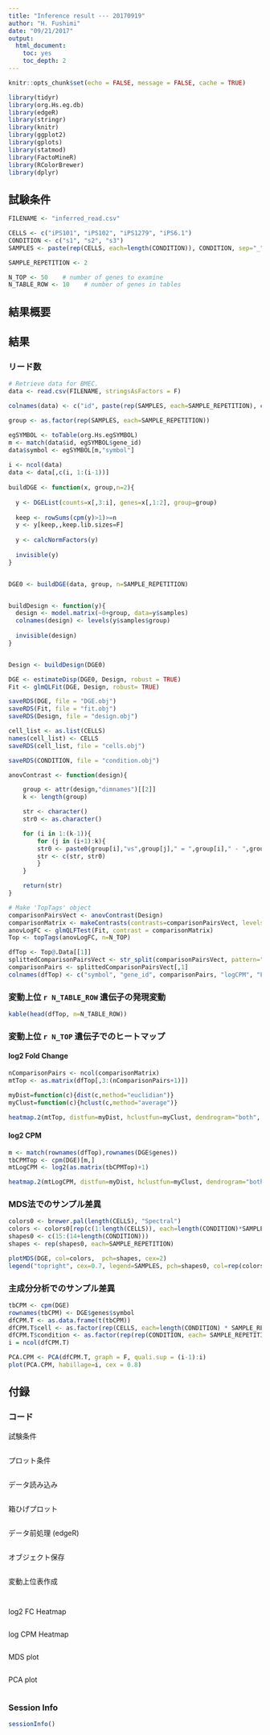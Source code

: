 ```yaml
---
title: "Inference result --- 20170919" 
author: "H. Fushimi"
date: "09/21/2017"
output:
  html_document:
    toc: yes
    toc_depth: 2
---
```


```r
knitr::opts_chunk$set(echo = FALSE, message = FALSE, cache = TRUE)
```

```r
library(tidyr)
library(org.Hs.eg.db)
library(edgeR)
library(stringr)
library(knitr)
library(ggplot2)
library(gplots)
library(statmod)
library(FactoMineR)
library(RColorBrewer)
library(dplyr)
```

## 試験条件

```r
FILENAME <- "inferred_read.csv"

CELLS <- c("iPS101", "iPS102", "iPS1279", "iPS6.1")
CONDITION <- c("s1", "s2", "s3")
SAMPLES <- paste(rep(CELLS, each=length(CONDITION)), CONDITION, sep="_")

SAMPLE_REPETITION <- 2
```

```r
N_TOP <- 50    # number of genes to examine
N_TABLE_ROW <- 10    # number of genes in tables
```

## 結果概要

## 結果
### リード数

```r
# Retrieve data for BMEC.
data <- read.csv(FILENAME, stringsAsFactors = F)

colnames(data) <- c("id", paste(rep(SAMPLES, each=SAMPLE_REPETITION), c(1:SAMPLE_REPETITION), sep="_"))
```

```r
group <- as.factor(rep(SAMPLES, each=SAMPLE_REPETITION))

egSYMBOL <- toTable(org.Hs.egSYMBOL)
m <- match(data$id, egSYMBOL$gene_id)
data$symbol <- egSYMBOL[m,"symbol"]
  
i <- ncol(data)
data <- data[,c(i, 1:(i-1))]
  
buildDGE <- function(x, group,n=2){
  
  y <- DGEList(counts=x[,3:i], genes=x[,1:2], group=group)
  
  keep <- rowSums(cpm(y)>1)>=n
  y <- y[keep,,keep.lib.sizes=F]
  
  y <- calcNormFactors(y)
  
  invisible(y)
}


DGE0 <- buildDGE(data, group, n=SAMPLE_REPETITION)


buildDesign <- function(y){
  design <- model.matrix(~0+group, data=y$samples)
  colnames(design) <- levels(y$samples$group)
  
  invisible(design)
}


Design <- buildDesign(DGE0)

DGE <- estimateDisp(DGE0, Design, robust = TRUE)
Fit <- glmQLFit(DGE, Design, robust= TRUE)
```

```r
saveRDS(DGE, file = "DGE.obj")
saveRDS(Fit, file = "fit.obj")
saveRDS(Design, file = "design.obj")

cell_list <- as.list(CELLS)
names(cell_list) <- CELLS
saveRDS(cell_list, file = "cells.obj")

saveRDS(CONDITION, file = "condition.obj")
```

```r
anovContrast <- function(design){

	group <- attr(design,"dimnames")[[2]]
	k <- length(group)

	str <- character() 
	str0 <- as.character()

	for (i in 1:(k-1)){
		for (j in (i+1):k){
		str0 <- paste0(group[i],"vs",group[j]," = ",group[i]," - ",group[j])
		str <- c(str, str0)
		}
	}

	return(str)
}

# Make 'TopTags' object
comparisonPairsVect <- anovContrast(Design)
comparisonMatrix <- makeContrasts(contrasts=comparisonPairsVect, levels=Design)
anovLogFC <- glmQLFTest(Fit, contrast = comparisonMatrix)
Top <- topTags(anovLogFC, n=N_TOP)

dfTop <- Top@.Data[[1]]
splittedComparisonPairsVect <- str_split(comparisonPairsVect, pattern=" ", simplify=TRUE)
comparisonPairs <- splittedComparisonPairsVect[,1]
colnames(dfTop) <- c("symbol", "gene_id", comparisonPairs, "logCPM", "F", "PValue", "FDR")
```

### 変動上位 `r N_TABLE_ROW` 遺伝子の発現変動

```r
kable(head(dfTop, n=N_TABLE_ROW))
```

### 変動上位 `r N_TOP` 遺伝子でのヒートマップ
#### log2 Fold Change

```r
nComparisonPairs <- ncol(comparisonMatrix)
mtTop <- as.matrix(dfTop[,3:(nComparisonPairs+1)])

myDist=function(c){dist(c,method="euclidian")}
myClust=function(c){hclust(c,method="average")}

heatmap.2(mtTop, distfun=myDist, hclustfun=myClust, dendrogram="both", scale="none", symbreaks=TRUE, col=rev(redgreen(75)), trace="none", margins=c(10,5), cexRow=0.8, cexCol=0.7, labRow=dfTop[,"symbol"], density.info="none", symkey=FALSE, main="log FC")
```

#### log2 CPM

```r
m <- match(rownames(dfTop),rownames(DGE$genes))
tbCPMTop <- cpm(DGE)[m,]
mtLogCPM <- log2(as.matrix(tbCPMTop)+1)

heatmap.2(mtLogCPM, distfun=myDist, hclustfun=myClust, dendrogram="both", scale="none", symbreaks=FALSE, col=rev(heat.colors(75)), trace="none", cexRow=0.8, cexCol=0.9,  labRow=dfTop[,"symbol"], density.info="none", symkey=FALSE, main="log CPM")
```

### MDS法でのサンプル差異

```r
colors0 <- brewer.pal(length(CELLS), "Spectral")
colors <- colors0[rep(c(1:length(CELLS)), each=length(CONDITION)*SAMPLE_REPETITION)]
shapes0 <- c(15:(14+length(CONDITION)))
shapes <- rep(shapes0, each=SAMPLE_REPETITION)

plotMDS(DGE, col=colors,  pch=shapes, cex=2)
legend("topright", cex=0.7, legend=SAMPLES, pch=shapes0, col=rep(colors0,each=length(CONDITION)), ncol=4)
```

### 主成分分析でのサンプル差異

```r
tbCPM <- cpm(DGE)
rownames(tbCPM) <- DGE$genes$symbol
dfCPM.T <- as.data.frame(t(tbCPM))
dfCPM.T$cell <- as.factor(rep(CELLS, each=length(CONDITION) * SAMPLE_REPETITION))
dfCPM.T$condition <- as.factor(rep(rep(CONDITION, each= SAMPLE_REPETITION), length(CELLS)))
i = ncol(dfCPM.T)

PCA.CPM <- PCA(dfCPM.T, graph = F, quali.sup = (i-1):i)
plot(PCA.CPM, habillage=i, cex = 0.8)
```

## 付録
### コード

試験条件

```r
```

プロット条件

```r
```

データ読み込み

```r
```

箱ひげプロット

```r
```

データ前処理 (edgeR)

```r
```

オブジェクト保存

```r
```

変動上位表作成

```r
```

```r
```

log2 FC Heatmap

```r
```

log CPM Heatmap

```r
```

MDS plot

```r
```

PCA plot

```r
```


### Session Info

```r
sessionInfo()
```
